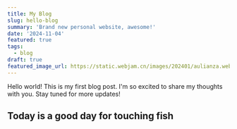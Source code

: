 ```yaml
---
title: My Blog
slug: hello-blog
summary: 'Brand new personal website, awesome!'
date: '2024-11-04'
featured: true
tags:
  - blog
draft: true
featured_image_url: https://static.webjam.cn/images/202401/aulianza.webp
---
```


Hello world! This is my first blog post. I'm so excited to share my thoughts with you. Stay tuned for more updates!

## Today is a good day for touching fish

